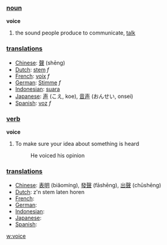 === [[noun]] ===

'''voice'''
#the sound people produce to communicate, [[talk]]

=== [[translation]]s ===
*[[Chinese]]: [[聲]] (shēng)
*[[Dutch]]: [[stem]] ''f''
*[[French]]: [[voix]] ''f''
*[[German]]: [[Stimme]] ''f''
*[[Indonesian]]: [[suara]]
*[[Japanese]]: [[声]] (こえ, koe), [[音声]] (おんせい, onsei)
*[[Spanish]]: [[voz]] ''f''

=== [[verb]] ===

'''voice'''
#To make sure your idea about something is heard
#: He voiced his opinion

=== [[translation]]s ===
*[[Chinese]]: [[表明]] (biǎomíng), [[發聲]] (fāshēng), [[出聲]] (chūshēng)
*[[Dutch]]: z'n stem laten horen
*[[French]]: [[]]
*[[German]]: [[]]
*[[Indonesian]]: [[]]
*[[Japanese]]: [[]]
*[[Spanish]]: [[]]

[[w:voice]]